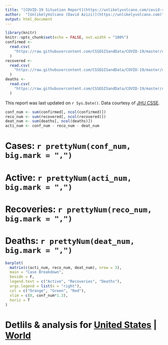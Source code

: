```yaml
---
title: "[COVID-19 Situation Report](https://unlikelyvolcano.com/covid-report.html)"
author:  "[UnlikelyVolcano (David Azizi)](https://unlikelyvolcano.com)"
output: html_document
---
```

```r
library(knitr)
knitr::opts_chunk$set(echo = FALSE, out.width = "100%")
confirmed <-
  read.csv(
    "https://raw.githubusercontent.com/CSSEGISandData/COVID-19/master/csse_covid_19_data/csse_covid_19_time_series/time_series_19-covid-Confirmed.csv"
  )
recovered <-
  read.csv(
    "https://raw.githubusercontent.com/CSSEGISandData/COVID-19/master/csse_covid_19_data/csse_covid_19_time_series/time_series_19-covid-Recovered.csv"
  )
deaths <-
  read.csv(
    "https://raw.githubusercontent.com/CSSEGISandData/COVID-19/master/csse_covid_19_data/csse_covid_19_time_series/time_series_19-covid-Deaths.csv"
  )
```

This report was last updated on `r Sys.Date()`. Data courtesy of [JHU CSSE](https://systems.jhu.edu/research/public-health/ncov/).


``` r
conf_num <- sum(confirmed[, ncol(confirmed)])
reco_num <- sum(recovered[, ncol(recovered)])
deat_num <- sum(deaths[, ncol(deaths)])
acti_num <- conf_num - reco_num - deat_num
```

# Cases: `r prettyNum(conf_num, big.mark = ",")`
# Active: `r prettyNum(acti_num, big.mark = ",")`
# Recoveries: `r prettyNum(reco_num, big.mark = ",")`
# Deaths: `r prettyNum(deat_num, big.mark = ",")`

``` r
barplot(
  matrix(c(acti_num, reco_num, deat_num), nrow = 3),
  main = "Case Breakdown",
  beside = F,
  legend.text = c("Active", "Recoveries", "Deaths"),
  args.legend = list(x = "right"),
  col = c("Orange", "Green", "Red"),
  xlim = c(0, conf_num*1.3),
  horiz = T
)
```

# Detlils & analysis for [United States](https://unlikelyvolcano.com/covid-us.html) | [World](https://unlikelyvolcano.com/covid-world.html)